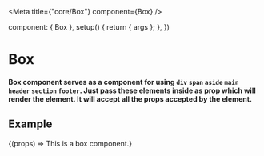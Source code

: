
<Meta
  title={"core/Box"}
  component={Box}
/>

  component: { Box },
  setup() {
    return { args };
  },
})

# Box

#### Box component serves as a component for using <code>div</code> <code>span</code> <code>aside</code> <code>main</code> <code>header</code> <code>section</code> <code>footer</code>. Just pass these elements inside as prop which will render the element. It will accept all the props accepted by the element.

## Example
<Canvas>
  <Story name="AS" args={{ as: "section", className: "h-3/4 w-3/4 bg-cool-gray-200" }}>
    {(props) => <Box {...props}>This is a box component.</Box>}
  </Story>
</Canvas>
